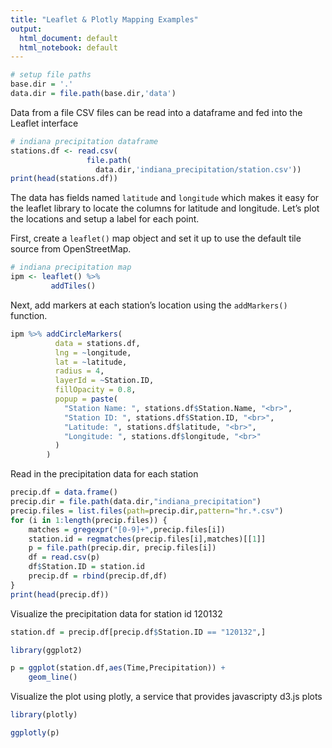 ```yaml
---
title: "Leaflet & Plotly Mapping Examples"
output:
  html_document: default
  html_notebook: default
---
```


```r
# setup file paths
base.dir = '.'
data.dir = file.path(base.dir,'data')
```


Data from a file CSV files can be read into a dataframe and fed into the Leaflet interface

```r
# indiana precipitation dataframe
stations.df <- read.csv(
                 file.path(
                   data.dir,'indiana_precipitation/station.csv'))
print(head(stations.df))
```

The data has fields named `latitude` and `longitude` which makes it easy for the leaflet library to locate the columns for latitude and longitude. Let's plot the locations and setup a label for each point.

First, create a `leaflet()` map object and set it up to use the default tile source from OpenStreetMap.

```r
# indiana precipitation map
ipm <- leaflet() %>%
         addTiles()
```

Next, add markers at each station's location using the `addMarkers()` function.

```r
ipm %>% addCircleMarkers(
          data = stations.df,
          lng = ~longitude,
          lat = ~latitude,
          radius = 4,
          layerId = ~Station.ID,
          fillOpacity = 0.8,
          popup = paste(
            "Station Name: ", stations.df$Station.Name, "<br>",
            "Station ID: ", stations.df$Station.ID, "<br>",
            "Latitude: ", stations.df$latitude, "<br>",
            "Longitude: ", stations.df$longitude, "<br>"
          )
        )
```

Read in the precipitation data for each station

```r
precip.df = data.frame()
precip.dir = file.path(data.dir,"indiana_precipitation")
precip.files = list.files(path=precip.dir,pattern="hr.*.csv")
for (i in 1:length(precip.files)) {
    matches = gregexpr("[0-9]+",precip.files[i])
    station.id = regmatches(precip.files[i],matches)[[1]]
    p = file.path(precip.dir, precip.files[i])
    df = read.csv(p)
    df$Station.ID = station.id
    precip.df = rbind(precip.df,df)
}
print(head(precip.df))
```


Visualize the precipitation data for station id 120132

```r
station.df = precip.df[precip.df$Station.ID == "120132",]

library(ggplot2)

p = ggplot(station.df,aes(Time,Precipitation)) +
    geom_line()
```

Visualize the plot using plotly, a service that provides javascripty d3.js plots

```r
library(plotly)

ggplotly(p)
```
